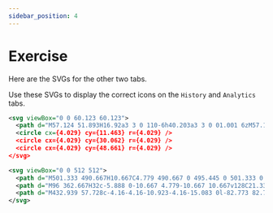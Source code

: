```yaml
---
sidebar_position: 4
---
```


# Exercise

Here are the SVGs for the other two tabs.

Use these SVGs to display the correct icons on the `History` and `Analytics` tabs.

```svg title="list.svg"
<svg viewBox="0 0 60.123 60.123">
  <path d="M57.124 51.893H16.92a3 3 0 110-6h40.203a3 3 0 01.001 6zM57.124 33.062H16.92a3 3 0 110-6h40.203a3 3 0 01.001 6zM57.124 14.231H16.92a3 3 0 110-6h40.203a3 3 0 01.001 6z" />
  <circle cx={4.029} cy={11.463} r={4.029} />
  <circle cx={4.029} cy={30.062} r={4.029} />
  <circle cx={4.029} cy={48.661} r={4.029} />
</svg>
```

```svg title="analytics.svg"
<svg viewBox="0 0 512 512">
  <path d="M501.333 490.667H10.667C4.779 490.667 0 495.445 0 501.333 0 507.221 4.779 512 10.667 512h490.667c5.888 0 10.667-4.779 10.667-10.667-.001-5.888-4.78-10.666-10.668-10.666z" />
  <path d="M96 362.667H32c-5.888 0-10.667 4.779-10.667 10.667v128C21.333 507.221 26.112 512 32 512h64c5.888 0 10.667-4.779 10.667-10.667v-128c0-5.888-4.779-10.666-10.667-10.666zm-10.667 128H42.667V384h42.667v106.667zM224 256h-64c-5.888 0-10.667 4.779-10.667 10.667v234.667c0 5.888 4.779 10.667 10.667 10.667h64c5.888 0 10.667-4.779 10.667-10.667V266.667c0-5.888-4.779-10.667-10.667-10.667zm-10.667 234.667h-42.667V277.333h42.667v213.334zM352 298.667h-64c-5.888 0-10.667 4.779-10.667 10.667v192c0 5.888 4.779 10.667 10.667 10.667h64c5.888 0 10.667-4.779 10.667-10.667v-192c0-5.889-4.779-10.667-10.667-10.667zm-10.667 192h-42.667V320h42.667v170.667zM480 170.667h-64c-5.888 0-10.667 4.779-10.667 10.667v320c0 5.888 4.779 10.667 10.667 10.667h64c5.888 0 10.667-4.779 10.667-10.667v-320c0-5.889-4.779-10.667-10.667-10.667zm-10.667 320h-42.667V192h42.667v298.667zM64 192c-23.531 0-42.667 19.136-42.667 42.667 0 23.531 19.136 42.667 42.667 42.667 23.531 0 42.667-19.136 42.667-42.667C106.667 211.136 87.531 192 64 192zm0 64c-11.776 0-21.333-9.579-21.333-21.333 0-11.755 9.557-21.333 21.333-21.333s21.333 9.579 21.333 21.333C85.333 246.421 75.776 256 64 256zM192 85.333c-23.531 0-42.667 19.136-42.667 42.667 0 23.531 19.136 42.667 42.667 42.667s42.667-19.136 42.667-42.667c0-23.531-19.136-42.667-42.667-42.667zm0 64c-11.776 0-21.333-9.579-21.333-21.333 0-11.755 9.557-21.333 21.333-21.333s21.333 9.579 21.333 21.333c0 11.755-9.557 21.333-21.333 21.333zM320 128c-23.531 0-42.667 19.136-42.667 42.667 0 23.531 19.136 42.667 42.667 42.667 23.531 0 42.667-19.136 42.667-42.667C362.667 147.136 343.531 128 320 128zm0 64c-11.776 0-21.333-9.579-21.333-21.333 0-11.755 9.557-21.333 21.333-21.333s21.333 9.579 21.333 21.333c0 11.754-9.557 21.333-21.333 21.333zM448 0c-23.531 0-42.667 19.136-42.667 42.667 0 23.531 19.136 42.667 42.667 42.667 23.531 0 42.667-19.136 42.667-42.667C490.667 19.136 471.531 0 448 0zm0 64c-11.776 0-21.333-9.579-21.333-21.333 0-11.755 9.557-21.333 21.333-21.333s21.333 9.579 21.333 21.333C469.333 54.421 459.776 64 448 64z" />
  <path d="M432.939 57.728c-4.16-4.16-10.923-4.16-15.083 0l-82.773 82.773c-4.16 4.16-4.16 10.923 0 15.083a10.716 10.716 0 007.552 3.115c2.709 0 5.44-1.024 7.531-3.115l82.773-82.773c4.16-4.16 4.16-10.923 0-15.083zM294.208 146.048l-68.523-19.541c-5.739-1.664-11.563 1.664-13.163 7.339-1.621 5.675 1.664 11.563 7.317 13.184l68.523 19.541a10.675 10.675 0 0013.184-7.339c1.622-5.653-1.663-11.563-7.338-13.184zM175.36 141.291c-3.669-4.608-10.368-5.355-14.976-1.707l-80.427 64.128c-4.608 3.691-5.376 10.389-1.685 14.997a10.658 10.658 0 008.341 4.011c2.325 0 4.672-.768 6.635-2.304l80.427-64.128c4.608-3.691 5.376-10.389 1.685-14.997z" />
</svg>
```

